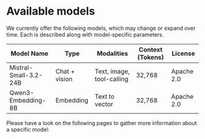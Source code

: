 
# Available models

We currently offer the following models, which may change or expand over time. Each is described along with model-specific parameters.

| Model Name                 | Type          | Modalities                | Context (Tokens) | License       |
|----------------------------|---------------|---------------------------|------------------|---------------|
| Mistral-Small-3.2-24B      | Chat + vision | Text, image, tool-calling | 32,768           | Apache 2.0    |
| Qwen3-Embedding-8B         | Embedding     | Text to vector            | 32,768           | Apache 2.0    |

Please have a look on the following pages to gather more information about a specific model:

<DocCardList />
